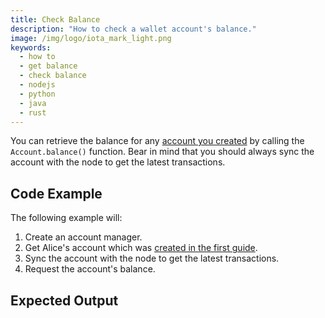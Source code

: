 ```yaml
---
title: Check Balance
description: "How to check a wallet account's balance."
image: /img/logo/iota_mark_light.png
keywords:
  - how to
  - get balance
  - check balance
  - nodejs
  - python
  - java
  - rust
---
```



You can retrieve the balance for any [account you created](01_create_a_wallet_account.mdx) by calling the
`Account.balance()` function. Bear in mind that you should always sync the account with the node to get the latest
transactions.

<TipFaucet />

## Code Example

The following example will:

1. Create an account manager.
2. Get Alice's account which was [created in the first guide](01_create_a_wallet_account.mdx).
3. Sync the account with the node to get the latest transactions.
4. Request the account's balance.

<WarningUnlockConditions />

<Tabs groupId="language">
  <TabItem value='rust' label='Rust'>
    <RustCode />
  </TabItem>
  <TabItem value='nodejs' label='Nodejs'>
    <NodejsCode />
  </TabItem>
  <TabItem value='python' label='Python'>
    <PythonCode />
  </TabItem>
  <TabItem value='java' label='Java'>
    <JavaCode />
  </TabItem>
</Tabs>

## Expected Output

<Tabs groupId="language">
  <TabItem value='rust' label='Rust'>
    <RustOutput />
  </TabItem>
  <TabItem value='nodejs' label='Nodejs'>
    <NodejsOutput />
  </TabItem>
  <TabItem value='python' label='Python'>
    <PythonOutput />
  </TabItem>
  <TabItem value='java' label='Java'>
    <JavaOutput />
  </TabItem>
</Tabs>

